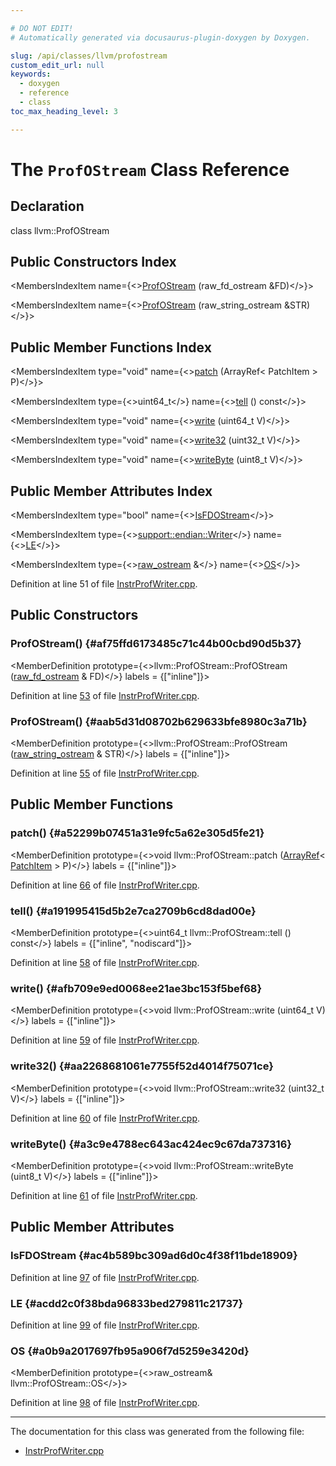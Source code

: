 ```yaml
---

# DO NOT EDIT!
# Automatically generated via docusaurus-plugin-doxygen by Doxygen.

slug: /api/classes/llvm/profostream
custom_edit_url: null
keywords:
  - doxygen
  - reference
  - class
toc_max_heading_level: 3

---
```





# The `ProfOStream` Class Reference

<DoxygenPage pluginConfig={pluginConfig}>



## Declaration

<CodeBlock>class llvm::ProfOStream</CodeBlock>

## Public Constructors Index

<MembersIndex>

<MembersIndexItem
  name={<><a href="#af75ffd6173485c71c44b00cbd90d5b37">ProfOStream</a> (raw&#95;fd&#95;ostream &amp;FD)</>}>
</MembersIndexItem>

<MembersIndexItem
  name={<><a href="#aab5d31d08702b629633bfe8980c3a71b">ProfOStream</a> (raw&#95;string&#95;ostream &amp;STR)</>}>
</MembersIndexItem>

</MembersIndex>

## Public Member Functions Index

<MembersIndex>

<MembersIndexItem
  type="void"
  name={<><a href="#a52299b07451a31e9fc5a62e305d5fe21">patch</a> (ArrayRef&lt; PatchItem &gt; P)</>}>
</MembersIndexItem>

<MembersIndexItem
  type={<>uint64&#95;t</>}
  name={<><a href="#a191995415d5b2e7ca2709b6cd8dad00e">tell</a> () const</>}>
</MembersIndexItem>

<MembersIndexItem
  type="void"
  name={<><a href="#afb709e9ed0068ee21ae3bc153f5bef68">write</a> (uint64&#95;t V)</>}>
</MembersIndexItem>

<MembersIndexItem
  type="void"
  name={<><a href="#aa2268681061e7755f52d4014f75071ce">write32</a> (uint32&#95;t V)</>}>
</MembersIndexItem>

<MembersIndexItem
  type="void"
  name={<><a href="#a3c9e4788ec643ac424ec9c67da737316">writeByte</a> (uint8&#95;t V)</>}>
</MembersIndexItem>

</MembersIndex>

## Public Member Attributes Index

<MembersIndex>

<MembersIndexItem
  type="bool"
  name={<><a href="#ac4b589bc309ad6d0c4f38f11bde18909">IsFDOStream</a></>}>
</MembersIndexItem>

<MembersIndexItem
  type={<><a href="/docs/api/structs/llvm/support/endian/writer">support::endian::Writer</a></>}
  name={<><a href="#acdd2c0f38bda96833bed279811c21737">LE</a></>}>
</MembersIndexItem>

<MembersIndexItem
  type={<><a href="/docs/api/classes/llvm/raw-ostream">raw&#95;ostream</a> &amp;</>}
  name={<><a href="#a0b9a2017697fb95a906f7d5259e3420d">OS</a></>}>
</MembersIndexItem>

</MembersIndex>


Definition at line 51 of file <a href="/docs/api/files/lib/lib/profiledata/instrprofwriter-cpp">InstrProfWriter.cpp</a>.

<SectionDefinition>

## Public Constructors

### ProfOStream() {#af75ffd6173485c71c44b00cbd90d5b37}

<MemberDefinition
  prototype={<>llvm::ProfOStream::ProfOStream (<a href="/docs/api/classes/llvm/raw-fd-ostream">raw&#95;fd&#95;ostream</a> &amp; FD)</>}
  labels = {["inline"]}>

Definition at line <a href="/docs/api/files/lib/lib/profiledata/instrprofwriter-cpp/#l00053">53</a> of file <a href="/docs/api/files/lib/lib/profiledata/instrprofwriter-cpp">InstrProfWriter.cpp</a>.
</MemberDefinition>

### ProfOStream() {#aab5d31d08702b629633bfe8980c3a71b}

<MemberDefinition
  prototype={<>llvm::ProfOStream::ProfOStream (<a href="/docs/api/classes/llvm/raw-string-ostream">raw&#95;string&#95;ostream</a> &amp; STR)</>}
  labels = {["inline"]}>

Definition at line <a href="/docs/api/files/lib/lib/profiledata/instrprofwriter-cpp/#l00055">55</a> of file <a href="/docs/api/files/lib/lib/profiledata/instrprofwriter-cpp">InstrProfWriter.cpp</a>.
</MemberDefinition>

</SectionDefinition>

<SectionDefinition>

## Public Member Functions

### patch() {#a52299b07451a31e9fc5a62e305d5fe21}

<MemberDefinition
  prototype={<>void llvm::ProfOStream::patch (<a href="/docs/api/classes/llvm/arrayref">ArrayRef</a>&lt; <a href="/docs/api/structs/patchitem">PatchItem</a> &gt; P)</>}
  labels = {["inline"]}>

Definition at line <a href="/docs/api/files/lib/lib/profiledata/instrprofwriter-cpp/#l00066">66</a> of file <a href="/docs/api/files/lib/lib/profiledata/instrprofwriter-cpp">InstrProfWriter.cpp</a>.
</MemberDefinition>

### tell() {#a191995415d5b2e7ca2709b6cd8dad00e}

<MemberDefinition
  prototype={<>uint64&#95;t llvm::ProfOStream::tell () const</>}
  labels = {["inline", "nodiscard"]}>

Definition at line <a href="/docs/api/files/lib/lib/profiledata/instrprofwriter-cpp/#l00058">58</a> of file <a href="/docs/api/files/lib/lib/profiledata/instrprofwriter-cpp">InstrProfWriter.cpp</a>.
</MemberDefinition>

### write() {#afb709e9ed0068ee21ae3bc153f5bef68}

<MemberDefinition
  prototype={<>void llvm::ProfOStream::write (uint64&#95;t V)</>}
  labels = {["inline"]}>

Definition at line <a href="/docs/api/files/lib/lib/profiledata/instrprofwriter-cpp/#l00059">59</a> of file <a href="/docs/api/files/lib/lib/profiledata/instrprofwriter-cpp">InstrProfWriter.cpp</a>.
</MemberDefinition>

### write32() {#aa2268681061e7755f52d4014f75071ce}

<MemberDefinition
  prototype={<>void llvm::ProfOStream::write32 (uint32&#95;t V)</>}
  labels = {["inline"]}>

Definition at line <a href="/docs/api/files/lib/lib/profiledata/instrprofwriter-cpp/#l00060">60</a> of file <a href="/docs/api/files/lib/lib/profiledata/instrprofwriter-cpp">InstrProfWriter.cpp</a>.
</MemberDefinition>

### writeByte() {#a3c9e4788ec643ac424ec9c67da737316}

<MemberDefinition
  prototype={<>void llvm::ProfOStream::writeByte (uint8&#95;t V)</>}
  labels = {["inline"]}>

Definition at line <a href="/docs/api/files/lib/lib/profiledata/instrprofwriter-cpp/#l00061">61</a> of file <a href="/docs/api/files/lib/lib/profiledata/instrprofwriter-cpp">InstrProfWriter.cpp</a>.
</MemberDefinition>

</SectionDefinition>

<SectionDefinition>

## Public Member Attributes

### IsFDOStream {#ac4b589bc309ad6d0c4f38f11bde18909}

<MemberDefinition
  prototype="bool llvm::ProfOStream::IsFDOStream">

Definition at line <a href="/docs/api/files/lib/lib/profiledata/instrprofwriter-cpp/#l00097">97</a> of file <a href="/docs/api/files/lib/lib/profiledata/instrprofwriter-cpp">InstrProfWriter.cpp</a>.
</MemberDefinition>

### LE {#acdd2c0f38bda96833bed279811c21737}

<MemberDefinition
  prototype="support::endian::Writer llvm::ProfOStream::LE">

Definition at line <a href="/docs/api/files/lib/lib/profiledata/instrprofwriter-cpp/#l00099">99</a> of file <a href="/docs/api/files/lib/lib/profiledata/instrprofwriter-cpp">InstrProfWriter.cpp</a>.
</MemberDefinition>

### OS {#a0b9a2017697fb95a906f7d5259e3420d}

<MemberDefinition
  prototype={<>raw&#95;ostream&amp; llvm::ProfOStream::OS</>}>

Definition at line <a href="/docs/api/files/lib/lib/profiledata/instrprofwriter-cpp/#l00098">98</a> of file <a href="/docs/api/files/lib/lib/profiledata/instrprofwriter-cpp">InstrProfWriter.cpp</a>.
</MemberDefinition>

</SectionDefinition>

<hr/>

The documentation for this class was generated from the following file:

<ul>
<li><a href="/docs/api/files/lib/lib/profiledata/instrprofwriter-cpp">InstrProfWriter.cpp</a></li>
</ul>

</DoxygenPage>
